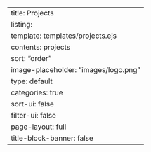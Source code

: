 ---
title: Projects
listing:
  template: templates/projects.ejs
  contents: projects
  sort: "order"
  image-placeholder: "images/logo.png"
  type: default
  categories: true
  sort-ui: false
  filter-ui: false
page-layout: full
title-block-banner: false
---